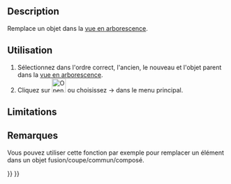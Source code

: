 <languages/>

<div class="mw-translate-fuzzy">
{{Docnav/fr
|[[OpenSCAD_ColorCodeShape/fr|ColorCodeShape]]
|[[OpenSCAD_RemoveSubtree/fr|Supprimer de l'arborescence]]
|[[OpenSCAD_Workbench/fr|Atelier OpenSCAD]]
|IconL=OpenSCAD_ColorCodeShape.svg
|IconR=OpenSCAD_RemoveSubtree.svg
|IconC=Workbench_OpenSCAD.svg
}}
</div>

<div class="mw-translate-fuzzy">
{{GuiCommand/fr
|Name=OpenSCAD ReplaceObject
|Name/fr=OpenSCAD Remplacer un objet
|MenuLocation=OpenSCAD → Remplacer un objet
|Workbenches=[[OpenSCAD_Workbench/fr|OpenSCAD]]
}}
</div>

==Description== 

Remplace un objet dans la [[Tree_view/fr|vue en arborescence]].

<span id="Usage"></span>
==Utilisation== 

# Sélectionnez dans l'ordre correct, l'ancien, le nouveau et l'objet parent dans la [[Tree_view/fr|vue en arborescence]].
# Cliquez sur [[Image:OpenSCAD_ReplaceObject.svg|32px]] ou choisissez {{KEY|OpenSCAD}} → {{KEY|[[Image:OpenSCAD_ReplaceObject.svg|32px]] Remplacer un objet}} dans le menu principal.

==Limitations==


<span id="Notes"></span>
==Remarques== 

Vous pouvez utiliser cette fonction par exemple pour remplacer un élément dans un objet fusion/coupe/commun/composé.


<div class="mw-translate-fuzzy">
{{Docnav/fr
|[[OpenSCAD_ColorCodeShape/fr|ColorCodeShape]]
|[[OpenSCAD_RemoveSubtree/fr|Supprimer de l'arborescence]]
|[[OpenSCAD_Workbench/fr|Atelier OpenSCAD]]
|IconL=OpenSCAD_ColorCodeShape.svg
|IconR=OpenSCAD_RemoveSubtree.svg
|IconC=Workbench_OpenSCAD.svg
}}
</div>

{{OpenSCAD_Tools_navi{{#translation:}}}}
{{Userdocnavi{{#translation:}}}}